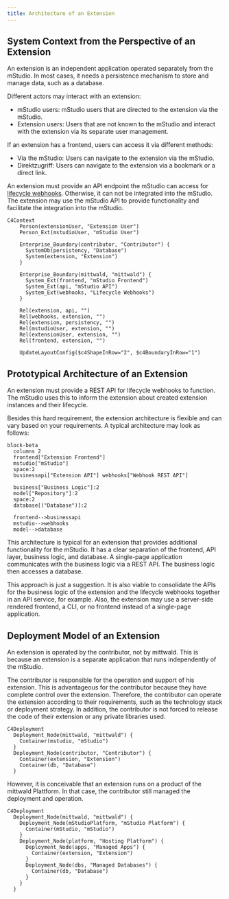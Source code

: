 ```yaml
---
title: Architecture of an Extension
---
```


## System Context from the Perspective of an Extension

An extension is an independent application operated separately from the mStudio.
In most cases, it needs a persistence mechanism to store and manage data, such as a database.

Different actors may interact with an extension:

- mStudio users: mStudio users that are directed to the extension via the mStudio.
- Extension users: Users that are not known to the mStudio and interact with the extension via its separate user management.

If an extension has a frontend, users can access it via different methods:

- Via the mStudio: Users can navigate to the extension via the mStudio.
- Direktzugriff: Users can navigate to the extension via a bookmark or a direct link.

An extension must provide an API endpoint the mStudio can access for [lifecycle webhooks](../concepts/lifecycle-webhooks).
Otherwise, it can not be integrated into the mStudio.
The extension may use the mStudio API to provide functionality and facilitate the integration into the mStudio.

```mermaid
C4Context
    Person(extensionUser, "Extension User")
    Person_Ext(mstudioUser, "mStudio User")

    Enterprise_Boundary(contributor, "Contributor") {
      SystemDb(persistency, "Database")
      System(extension, "Extension")
    }

    Enterprise_Boundary(mittwald, "mittwald") {
      System_Ext(frontend, "mStudio Frontend")
      System_Ext(api, "mStudio API")
      System_Ext(webhooks, "Lifecycle Webhooks")
    }

    Rel(extension, api, "")
    Rel(webhooks, extension, "")
    Rel(extension, persistency, "")
    Rel(mstudioUser, extension, "")
    Rel(extensionUser, extension, "")
    Rel(frontend, extension, "")

    UpdateLayoutConfig($c4ShapeInRow="2", $c4BoundaryInRow="1")
```

## Prototypical Architecture of an Extension

An extension must provide a REST API for lifecycle webhooks to function.
The mStudio uses this to inform the extension about created extension instances and their lifecycle.

Besides this hard requirement, the extension architecture is flexible and can vary based on your requirements.
A typical architecture may look as follows:

```mermaid
block-beta
  columns 2
  frontend["Extension Frontend"]
  mstudio["mStudio"]
  space:2
  businessapi["Extension API"] webhooks["Webhook REST API"]

  business["Business Logic"]:2
  model["Repository"]:2
  space:2
  database[("Database")]:2

  frontend-->businessapi
  mstudio-->webhooks
  model-->database
```

This architecture is typical for an extension that provides additional functionality for the mStudio.
It has a clear separation of the frontend, API layer, business logic, and database.
A single-page application communicates with the business logic via a REST API.
The business logic then accesses a database.

This approach is just a suggestion.
It is also viable to consolidate the APIs for the business logic of the extension and the lifecycle webhooks together in an API service, for example.
Also, the extension may use a server-side rendered frontend, a CLI, or no frontend instead of a single-page application.

## Deployment Model of an Extension

An extension is operated by the contributor, not by mittwald.
This is because an extension is a separate application that runs independently of the mStudio.

The contributor is responsible for the operation and support of his extension.
This is advantageous for the contributor because they have complete control over the extension.
Therefore, the contributor can operate the extension according to their requirements, such as the technology stack or deployment strategy.
In addition, the contributor is not forced to release the code of their extension or any private libraries used.

```mermaid
C4Deployment
  Deployment_Node(mittwald, "mittwald") {
    Container(mstudio, "mStudio")
  }
  Deployment_Node(contributor, "Contributor") {
    Container(extension, "Extension")
    Container(db, "Database")
  }
```

However, it is conceivable that an extension runs on a product of the mittwald Plattform.
In that case, the contributor still managed the deployment and operation.

```mermaid
C4Deployment
  Deployment_Node(mittwald, "mittwald") {
    Deployment_Node(mStudioPlatform, "mStudio Platform") {
      Container(mStudio, "mStudio")
    }
    Deployment_Node(platform, "Hosting Platform") {
      Deployment_Node(apps, "Managed Apps") {
        Container(extension, "Extension")
      }
      Deployment_Node(dbs, "Managed Databases") {
        Container(db, "Database")
      }
    }
  }
```
